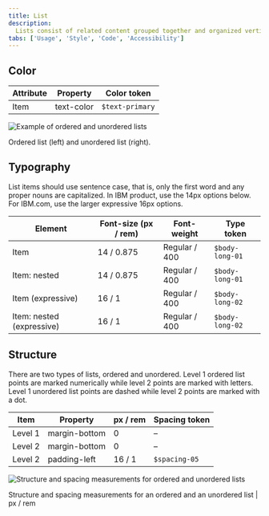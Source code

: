 ```yaml
---
title: List
description:
  Lists consist of related content grouped together and organized vertically.
tabs: ['Usage', 'Style', 'Code', 'Accessibility']
---
```


## Color

| Attribute | Property   | Color token     |
| --------- | ---------- | --------------- |
| Item      | text-color | `$text-primary` |

<Row>
<Column colLg={8}>

![Example of ordered and unordered lists](images/list-style-1.png)

</Column>
</Row>

<Caption>Ordered list (left) and unordered list (right).</Caption>

## Typography

List items should use sentence case, that is, only the first word and any proper
nouns are capitalized. In IBM product, use the 14px options below. For IBM.com,
use the larger expressive 16px options.

| Element                   | Font-size (px / rem) | Font-weight   | Type token      |
| ------------------------- | -------------------- | ------------- | --------------- |
| Item                      | 14 / 0.875           | Regular / 400 | `$body-long-01` |
| Item: nested              | 14 / 0.875           | Regular / 400 | `$body-long-01` |
| Item (expressive)         | 16 / 1               | Regular / 400 | `$body-long-02` |
| Item: nested (expressive) | 16 / 1               | Regular / 400 | `$body-long-02` |

## Structure

There are two types of lists, ordered and unordered. Level 1 ordered list points
are marked numerically while level 2 points are marked with letters. Level 1
unordered list points are dashed while level 2 points are marked with a dot.

| Item    | Property      | px / rem | Spacing token |
| ------- | ------------- | -------- | ------------- |
| Level 1 | margin-bottom | 0        | –             |
| Level 2 | margin-bottom | 0        | –             |
| Level 2 | padding-left  | 16 / 1   | `$spacing-05` |

<div className="image--fixed">

![Structure and spacing measurements for ordered and unordered lists](images/list-style-2.png)

</div>

<Caption>
  Structure and spacing measurements for an ordered and an unordered list | px /
  rem
</Caption>

